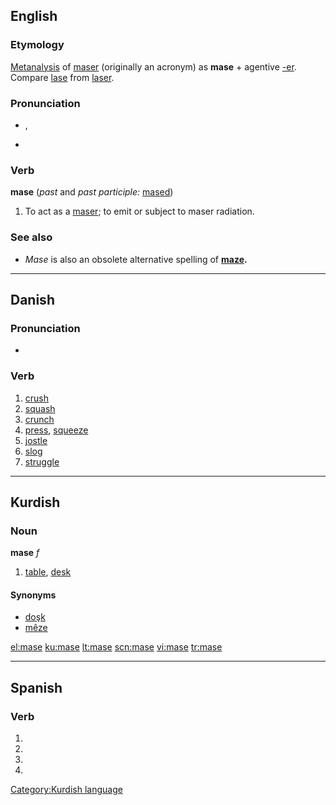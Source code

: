 ==English==

===Etymology===
[[Metanalysis]] of [[maser]] (originally an acronym) as '''mase''' + agentive [[-er]].  Compare [[lase]] from [[laser]].

===Pronunciation===
* {{a|GenAm}} {{IPA|/meɪz/}}, {{SAMPA|/meIz/}}
* {{rhymes|eɪz}}

===Verb===
'''mase''' (''past'' and ''past participle:'' [[mased]])

# To act as a [[maser]]; to emit or subject to maser radiation.

===See also===
* ''Mase'' is also an obsolete alternative spelling of '''[[maze]].'''

----

==Danish==

===Pronunciation===
* {{IPA|/maːsə/|[ˈmœːsə]|lang=da}}

===Verb===
{{infl|da|verb|imperative|mas|present|maser|past|maste|or|masede|past participle|mast|or|maset}}

# [[crush]]
# [[squash]]
# [[crunch]]
# [[press]], [[squeeze]]
# [[jostle]]
# [[slog]]
# [[struggle]]

----

==Kurdish==

===Noun===
'''mase''' ''f''

# [[table]], [[desk]]

====Synonyms====
* [[doşk]]
* [[mêze]]

[[Category:Kurdish language]]

[[el:mase]]
[[ku:mase]]
[[lt:mase]]
[[scn:mase]]
[[vi:mase]]
[[tr:mase]]

----

==Spanish==

===Verb===
{{es-verb-form|masar}}

# {{es-verb form of|ending=ar|mood=imperative|pers=2|formal=yes|number=singular|[[masar]]}}
# {{es-verb form of|ending=ar|mood=subjunctive|tense=present|pers=1|number=singular|[[masar]]}}
# {{es-verb form of|ending=ar|mood=subjunctive|tense=present|pers=2|formal=yes|number=singular|[[masar]]}}
# {{es-verb form of|ending=ar|mood=subjunctive|tense=present|pers=3|number=singular|[[masar]]}}
{{rfc-auto}}
